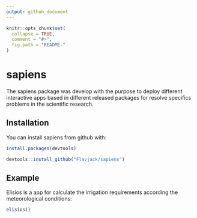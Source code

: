```yaml
---
output: github_document
---
```



```r
knitr::opts_chunk$set(
  collapse = TRUE,
  comment = "#>",
  fig.path = "README-"
)
```

# sapiens

The sapiens package was develop with the purpose to deploy different interactive apps based in different released packages for resolve specifics problems in the scientific research. 

## Installation

You can install sapiens from github with:

```r

install.packages(devtools)

devtools::install_github("Flavjack/sapiens")

```

## Example

Elisios is a app for calculate the irrigation requirements according the meteorological conditions:

```r

elisios()

```
